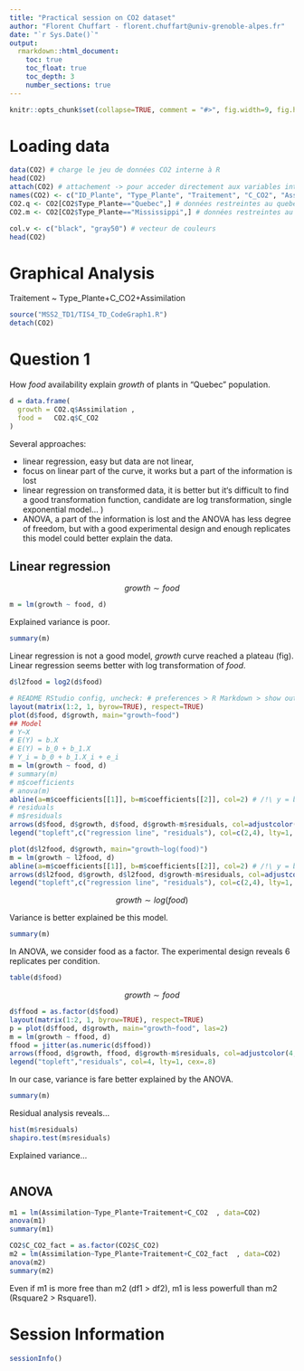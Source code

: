 ```yaml
---
title: "Practical session on CO2 dataset"
author: "Florent Chuffart - florent.chuffart@univ-grenoble-alpes.fr"
date: "`r Sys.Date()`"
output: 
  rmarkdown::html_document:
    toc: true
    toc_float: true
    toc_depth: 3
    number_sections: true
---
```




```r
knitr::opts_chunk$set(collapse=TRUE, comment = "#>", fig.width=9, fig.height=6, eval=TRUE, echo=FALSE, results="hide")
```
# Loading data

```r
data(CO2) # charge le jeu de données CO2 interne à R
head(CO2)
attach(CO2) # attachement -> pour acceder directement aux variables internes
names(CO2) <- c("ID_Plante", "Type_Plante", "Traitement", "C_CO2", "Assimilation") # renomage des variables
CO2.q <- CO2[CO2$Type_Plante=="Quebec",] # données restreintes au quebec
CO2.m <- CO2[CO2$Type_Plante=="Mississippi",] # données restreintes au mississippi

col.v <- c("black", "gray50") # vecteur de couleurs
head(CO2)
```

# Graphical Analysis 

Traitement ~ Type_Plante+C_CO2+Assimilation

```r
source("MSS2_TD1/TIS4_TD_CodeGraph1.R")
detach(CO2)

```

# Question 1

How *food* availability explain *growth* of plants in "Quebec" population.

```r
d = data.frame(
  growth = CO2.q$Assimilation ,
  food =   CO2.q$C_CO2           
)
```

Several approaches:

  - linear regression, easy but data are not linear,
  - focus on linear part of the curve, it works but a part of the information is lost
  - linear regression on transformed data, it is better but it‘s difficult to find a good transformation function, candidate are log transformation, single exponential model... )
  - ANOVA, a part of the information is lost and the ANOVA has less degree of freedom, but with a good experimental design and enough replicates this model could better explain the data.

## Linear regression  

$$growth \sim food$$
  
```r
m = lm(growth ~ food, d)
```

Explained variance is poor.

```r
summary(m)
```
Linear regression is not a good model, *growth* curve reached a plateau (fig).
Linear regression seems better with log transformation of *food*.

```r
d$l2food = log2(d$food)
```


```r
# README RStudio config, uncheck: # preferences > R Markdown > show output inline for... 
layout(matrix(1:2, 1, byrow=TRUE), respect=TRUE)
plot(d$food, d$growth, main="growth~food")
## Model
# Y~X
# E(Y) = b.X
# E(Y) = b_0 + b_1.X
# Y_i = b_0 + b_1.X_i + e_i
m = lm(growth ~ food, d)
# summary(m)
# m$coefficients
# anova(m)
abline(a=m$coefficients[[1]], b=m$coefficients[[2]], col=2) # /!\ y = b.x + a
# residuals
# m$residuals
arrows(d$food, d$growth, d$food, d$growth-m$residuals, col=adjustcolor(4, alpha.f=0.5), length=0.1)
legend("topleft",c("regression line", "residuals"), col=c(2,4), lty=1, cex=.8)

plot(d$l2food, d$growth, main="growth~log(food)")
m = lm(growth ~ l2food, d)
abline(a=m$coefficients[[1]], b=m$coefficients[[2]], col=2) # /!\ y = b.x + a
arrows(d$l2food, d$growth, d$l2food, d$growth-m$residuals, col=adjustcolor(4, alpha.f=0.5), length=0.1)
legend("topleft",c("regression line", "residuals"), col=c(2,4), lty=1, cex=.8)
```

$$growth \sim log(food)$$


Variance is better explained be this model.

```r
summary(m)
```

In ANOVA, we consider food as a factor. The experimental design reveals 6 replicates per condition.

```r
table(d$food)
```

$$growth \sim food$$

```r
d$ffood = as.factor(d$food)
layout(matrix(1:2, 1, byrow=TRUE), respect=TRUE)
p = plot(d$ffood, d$growth, main="growth~food", las=2)
m = lm(growth ~ ffood, d)
ffood = jitter(as.numeric(d$ffood))
arrows(ffood, d$growth, ffood, d$growth-m$residuals, col=adjustcolor(4, alpha.f=0.5), length=0.1)
legend("topleft","residuals", col=4, lty=1, cex=.8)
```

In our case, variance is fare better explained by the ANOVA.

```r
summary(m)
```

Residual analysis reveals...

```r
hist(m$residuals)
shapiro.test(m$residuals)
```

Explained variance...

```r
```









## ANOVA
  
```r
m1 = lm(Assimilation~Type_Plante+Traitement+C_CO2  , data=CO2)
anova(m1)
summary(m1)

CO2$C_CO2_fact = as.factor(CO2$C_CO2)
m2 = lm(Assimilation~Type_Plante+Traitement+C_CO2_fact  , data=CO2)
anova(m2)
summary(m2)
```

Even if m1 is more free than m2 (df1 > df2), 
m1 is less powerfull than m2 (Rsquare2 > Rsquare1).

# Session Information

```r
sessionInfo()
```

